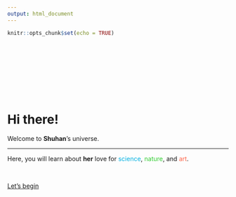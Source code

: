 ```yaml
---
output: html_document
---
```


```r
knitr::opts_chunk$set(echo = TRUE)
```


<br>
<br>
<br>
<br>
<br>
<br>
<br>


<div class="jumbotron">
  <h1 class="display-3">Hi there!</h1>
  <p>Welcome to <strong>Shuhan</strong>'s universe.</p>
  <hr class="my-4">
  <p>Here, you will learn about <strong>her</strong> love for <font color="skyblue1">science</font>, <font color="limegreen">nature</font>, and <font color="tomato">art</font>.</p>
  <br>
  <p class="lead">
  <a class="btn btn-primary btn-lg" href="data_in_r.html" role="button">Let's begin</a>
  </p>
</div>

<br>
<br>

